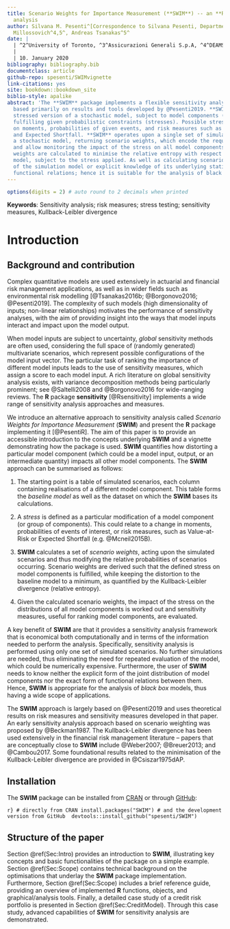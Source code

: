 ```yaml
---
title: Scenario Weights for Importance Measurement (**SWIM**) -- an **R** package for sensitivity
  analysis
author: Silvana M. Pesenti^[Correspondence to Silvana Pesenti, Department of Statistical Sciences, University of Toronto, Canada. silvana.pesenti@utoronto.ca] ^2^, Alberto Bettini^3^, Pietro
  Millossovich^4,5^, Andreas Tsanakas^5^
date: |
  | ^2^University of Toronto, ^3^Assicurazioni Generali S.p.A, ^4^DEAMS, University of Trieste, ^5^Cass Business School, City, University of London
  |
  | 10. January 2020 
bibliography: bibliography.bib
documentclass: article
github-repo: spesenti/SWIMvignette
link-citations: yes
site: bookdown::bookdown_site
biblio-style: apalike
abstract: 'The **SWIM** package implements a flexible sensitivity analysis framework,
  based primarily on results and tools developed by @Pesenti2019. **SWIM** provides a
  stressed version of a stochastic model, subject to model components (random variables)
  fulfilling given probabilistic constraints (stresses). Possible stresses can be applied
  on moments, probabilities of given events, and risk measures such as Value-at-Risk
  and Expected Shortfall. **SWIM** operates upon a single set of simulated scenarios from
  a stochastic model, returning scenario weights, which encode the required stress
  and allow monitoring the impact of the stress on all model components. The scenario
  weights are calculated to minimise the relative entropy with respect to the baseline
  model, subject to the stress applied. As well as calculating scenario weights, the package provides tools for the analysis of stressed models, including plotting facilities and evaluation of sensitivity measures. **SWIM** does not require additional evaluations
  of the simulation model or explicit knowledge of its underlying statistical and
  functional relations; hence it is suitable for the analysis of black box models. The capabilities of **SWIM** are demonstrated through a case study of a credit portfolio model.'
---
```


``` r
options(digits = 2) # auto round to 2 decimals when printed
```


**Keywords**: Sensitivity analysis; risk measures; stress testing; sensitivity measures, Kullback-Leibler divergence

# Introduction

## Background and contribution

Complex quantitative models are used extensively in actuarial and financial risk management applications, as well as in wider fields such as environmental risk modelling [@Tsanakas2016b; @Borgonovo2016; @Pesenti2019]. The complexity of such models (high dimensionality of inputs; non-linear relationships)  motivates the performance of sensitivity analyses, with the aim of providing insight into the ways that model inputs interact and impact upon the model output. 


When model inputs are subject to uncertainty, *global* sensitivity methods are often used, considering the full space of (randomly generated) multivariate scenarios, which represent possible configurations of the model input vector. The particular task of ranking the importance of different model inputs leads to the use of sensitivity measures, which assign a score to each model input. A rich literature on global sensitivity analysis exists, with variance decomposition methods being particularly prominent; see @Saltelli2008 and @Borgonovo2016 for wide-ranging reviews.  The **R** package **sensitivity** [@Rsensitivity] implements a wide range of sensitivity analysis approaches and measures. 




We introduce an alternative approach to sensitivity analysis called *Scenario Weights for Importance Measurement* (**SWIM**) and present the **R** package implementing it [@PesentiR]. The aim of this paper is to provide an accessible introduction to the concepts underlying **SWIM** and a vignette demonstrating how the package is used. **SWIM** quantifies how distorting a particular model component (which could be a model input, output, or an intermediate quantity) impacts all other model components. The **SWIM** approach can be summarised as follows:

    
1. The starting point is a table of simulated scenarios, each column containing realisations of a different model component. This table forms the *baseline model* as well as the dataset on which the **SWIM** bases its calculations.     

2. A *stress* is defined as a particular modification of a model component (or group of components). This could relate to a change in moments, probabilities of events of interest, or risk measures, such as Value-at-Risk or Expected Shortfall (e.g. @Mcneil2015B).

3. **SWIM** calculates a set of *scenario weights*, acting upon the simulated scenarios and thus modifying the relative probabilities of scenarios occurring. Scenario weights are derived such that the defined stress on model components is fulfilled, while keeping the distortion to the baseline model to a minimum, as quantified by the Kullback-Leibler divergence (relative entropy).

4. Given the calculated scenario weights, the impact of the stress on the distributions of all model components is worked out and sensitivity measures, useful for ranking model components, are evaluated. 

A key benefit of **SWIM** are that it provides a sensitivity analysis framework that is economical both computationally and in terms of the information needed to perform the analysis. Specifically, sensitivity analysis is performed using only one set of simulated scenarios. No further simulations are needed, thus eliminating the need for repeated evaluation of the model, which could be numerically expensive. Furthermore, the user of **SWIM** needs to know neither the explicit form of the joint distribution of model components nor the exact form of functional relations between them. Hence, **SWIM** is appropriate for the analysis of *black box* models, thus having a wide scope of applications. 

The **SWIM** approach is largely based on @Pesenti2019 and uses theoretical results on risk measures and sensitivity measures developed in that paper. An early sensitivity analysis approach based on scenario weighting was proposed by @Beckman1987. The Kullback-Leibler divergence has been used extensively in the financial risk management literature -- papers that are conceptually close to **SWIM** include @Weber2007; @Breuer2013; and @Cambou2017. Some foundational results related to the minimisation of the Kullback-Leibler divergence are provided in @Csiszar1975dAP.

## Installation

The **SWIM** package can be installed from [CRAN](https://CRAN.R-project.org/package=SWIM) or through [GitHub](https://github.com/spesenti/SWIM): 

``` r}
# directly from CRAN
install.packages("SWIM")
# and the development version from GitHub 
devtools::install_github("spesenti/SWIM")
```

## Structure of the paper

Section \@ref(Sec:Intro) provides an introduction to **SWIM**, illustrating key concepts and basic functionalities of the package on a simple example. Section 
\@ref(Sec:Scope) contains technical background on the optimisations that underlay the **SWIM** package implementation. Furthermore, Section \@ref(Sec:Scope) includes a brief reference guide, providing an overview of implemented **R** functions, objects, and graphical/analysis tools.  Finally, a detailed case study of a credit risk portfolio is presented in Section \@ref(Sec:CreditModel). Through this case study, advanced  capabilities of **SWIM** for sensitivity analysis are demonstrated.


